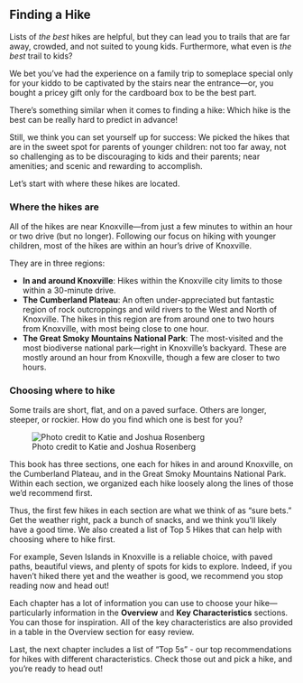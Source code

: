 ## Finding a Hike

Lists of *the best* hikes are helpful, but they can lead you to trails that are far away, crowded, and not suited to young kids. Furthermore, what even is *the best* trail to kids?

We bet you've had the experience on a family trip to someplace special only for your kiddo to be captivated by the stairs near the entrance---or, you bought a pricey gift only for the cardboard box to be the best part.

There's something similar when it comes to finding a hike: Which hike is the best can be really hard to predict in advance!

Still, we think you can set yourself up for success: We picked the hikes that are in the sweet spot for parents of younger children: not too far away, not so challenging as to be discouraging to kids and their parents; near amenities; and scenic and rewarding to accomplish.

Let's start with where these hikes are located.

### Where the hikes are

All of the hikes are near Knoxville---from just a few minutes to within an hour or two drive (but no longer). Following our focus on hiking with younger children, most of the hikes are within an hour’s drive of Knoxville.

They are in three regions:

-   **In and around Knoxville**: Hikes within the Knoxville city limits to those within a 30-minute drive.
-   **The Cumberland Plateau**: An often under-appreciated but fantastic region of rock outcroppings and wild rivers to the West and North of Knoxville. The hikes in this region are from around one to two hours from Knoxville, with most being close to one hour.
-   **The Great Smoky Mountains National Park**: The most-visited and the most biodiverse national park—right in Knoxville’s backyard. These are mostly around an hour from Knoxville, though a few are closer to two hours.

### Choosing where to hike

Some trails are short, flat, and on a paved surface. Others are longer, steeper, or rockier. How do you find which one is best for you?

![Photo credit to Katie and Joshua Rosenberg](img/rocky trail.jpg)

This book has three sections, one each for hikes in and around Knoxville, on the Cumberland Plateau, and in the Great Smoky Mountains National Park. Within each section, we organized each hike loosely along the lines of those we’d recommend first. 

Thus, the first few hikes in each section are what we think of as "sure bets." Get the weather right, pack a bunch of snacks, and we think you’ll likely have a good time. We also created a list of Top 5 Hikes that can help with choosing where to hike first.

For example, Seven Islands in Knoxville is a reliable choice, with paved paths, beautiful views, and plenty of spots for kids to explore. Indeed, if you haven't hiked there yet and the weather is good, we recommend you stop reading now and head out!

Each chapter has a lot of information you can use to choose your hike---particularly information in the **Overview** and **Key Characteristics** sections. You can those for inspiration. All of the key characteristics are also provided in a table in the Overview section for easy review. 

Last, the next chapter includes a list of "Top 5s" - our top recommendations for hikes with different characteristics. Check those out and pick a hike, and you're ready to head out!
